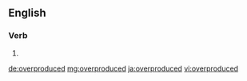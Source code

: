 ==English==

===Verb===
{{head|en}}

# {{en-past of|overproduce}}

[[de:overproduced]]
[[mg:overproduced]]
[[ja:overproduced]]
[[vi:overproduced]]